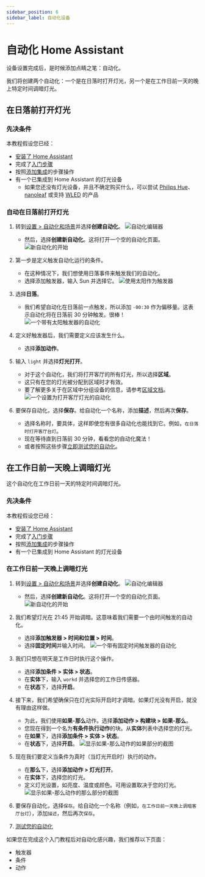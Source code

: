 ```yaml
---
sidebar_position: 6
sidebar_label: 自动化设备
---
```


# 自动化 Home Assistant

<p className="text-xl">设备设置完成后，是时候添加点睛之笔：自动化。</p>

我们将创建两个自动化：一个是在日落时打开灯光，另一个是在工作日前一天的晚上特定时间调暗灯光。

## 在日落前打开灯光

### 先决条件

本教程假设您已经：

- [安装了 Home Assistant](/docs/started/installation)
- 完成了[入门步骤](/docs/started/Onboarding)
- 按照[添加集成](/docs/started/Adding%20integrations/)的步骤操作
- 有一个已集成到 Home Assistant 的灯光设备
    - 如果您还没有灯光设备，并且不确定购买什么，可以尝试 [Philips Hue](https://www.home-assistant.io/integrations/hue/)、[nanoleaf](https://www.home-assistant.io/integrations/nanoleaf/) 或支持 [WLED](https://www.home-assistant.io/integrations/wled/) 的产品

### 自动在日落前打开灯光

1. 转到[设置 > 自动化和场景](https://my.home-assistant.io/redirect/automations)并选择**创建自动化**。
![自动化编辑器](./img/image_1.png)
    - 然后，选择**创建新自动化**。这将打开一个空的自动化页面。
    ![新自动化的开始](./img/image_2.png)

2. 第一步是定义触发自动化运行的条件。

    - 在这种情况下，我们想使用日落事件来触发我们的自动化。
    - 选择添加触发器，输入 Sun 并选择它。
        ![使用太阳作为触发器](./img/image_3.png)

3. 选择**日落**。
    - 我们希望自动化在日落前一点触发，所以添加 `-00:30` 作为偏移量。这表示自动化将在日落前 30 分钟触发。很棒！
    ![一个带有太阳触发器的自动化](./img/image_4.png)

4. 定义好触发器后，我们需要定义应该发生什么。
    - 选择**添加动作**。

5. 输入 `light` 并选择**灯光打开**。
    - 对于这个自动化，我们将打开客厅的所有灯光，所以选择**区域**。
    - 这只有在您的灯光被分配到区域时才有效。
    - 要了解更多关于在区域中分组设备的信息，请参考[区域文档](https://www.home-assistant.io/docs/organizing/areas/)。
    ![一个设置为打开客厅灯光的自动化](./img/image_5.png)

6. 要保存自动化，选择**保存**。给自动化一个名称，添加**描述**，然后再次**保存**。

    - 选择名称时，要具体，这样即使您有很多自动化也能找到它。例如，`在日落时打开客厅台灯`。
    - 现在等待直到日落前 30 分钟，看看您的自动化魔法！
    - 或者按照这些步骤[立即测试您的自动化](https://www.home-assistant.io/docs/automation/troubleshooting/#testing-your-automation)。

## 在工作日前一天晚上调暗灯光

这个自动化在工作日前一天的特定时间调暗灯光。

### 先决条件

本教程假设您已经：

- [安装了 Home Assistant](/docs/started/installation)
- 完成了[入门步骤](/docs/started/Onboarding)
- 按照[添加集成](/docs/started/Adding%20integrations/)的步骤操作
- 有一个已集成到 Home Assistant 的灯光设备

### 在工作日前一天晚上调暗灯光

1. 转到[设置 > 自动化和场景](https://my.home-assistant.io/redirect/automations)并选择**创建自动化**。
![自动化编辑器](./img/image_1.png)
    - 然后，选择**创建新自动化**。这将打开一个空的自动化页面。
    ![新自动化的开始](./img/image_2.png)

2. 我们希望灯光在 21:45 开始调暗。这意味着我们需要一个由时间触发的自动化。
    - 选择**添加触发器 > 时间和位置 > 时间**。
    - 选择**固定时间**并输入时间。
    ![一个带有固定时间触发器的自动化](./img/image_6.png)

3. 我们只想在明天是工作日时执行这个操作。
    - 选择**添加条件 > 实体 > 状态**。
    - 在**实体**下，输入 `workd` 并选择您的工作日传感器。
    - 在**状态**下，选择**开启**。

4. 接下来，我们希望确保只在灯光实际开启时才调暗。如果灯光没有开启，就没有理由这样做。

    - 为此，我们使用**如果-那么**动作。选择**添加动作 > 构建块 > 如果-那么**。
    - 您现在得到一个名为**有条件执行动作**的块。从**实体**列表中选择您的灯光。
    - 在**如果**下，选择**添加条件 > 实体 > 状态**。
    - 在**状态**下，选择**开启**。
    ![显示如果-那么动作的如果部分的截图](./img/image_7.png)

5. 现在我们要定义当条件为真时（当灯光开启时）执行的动作。
    - 在**那么**下，选择**添加动作 > 灯光打开**。
    - 在**实体**下，选择您的灯光。
    - 定义灯光设置，如亮度、温度或颜色。可用设置取决于您的灯光。
    ![显示如果-那么动作的那么部分的截图](./img/image_8.png)

6. 要保存自动化，选择`保存`。给自动化一个名称（例如，`在工作日前一天晚上调暗客厅台灯`），添加`描述`，然后再次`保存`。

7. [测试您的自动化](https://www.home-assistant.io/docs/automation/troubleshooting/#testing-your-automation)

如果您在完成这个入门教程后对自动化感兴趣，我们推荐以下页面：

- 触发器
- 条件
- 动作




























